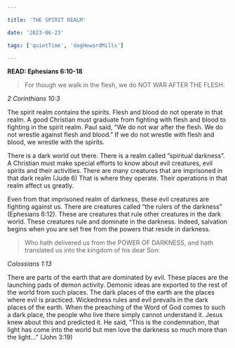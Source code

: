 ```yaml
---

title: 'THE SPIRIT REALM'

date: '2023-06-23'

tags: ['quietTime', 'dagHewardMills']

---
```


**READ: Ephesians 6:10-18**

>For though we walk in the flesh, we do NOT WAR AFTER THE FLESH: 

*2 Corinthians 10:3*

The spirit realm contains the spirits. Flesh and blood do not operate in that realm. A good Christian must graduate from fighting with flesh and blood to fighting in the spirit realm. Paul said, “We do not war after the flesh. We do not wrestle against flesh and blood.” If we do not wrestle with flesh and blood, we wrestle with the spirits. 

There is a dark world out there. There is a realm called “spiritual darkness”. A Christian must make special efforts to know about evil creatures, evil spirits and their activities. There are many creatures that are imprisoned in that dark realm (Jude 6) That is where they operate. Their operations in that realm affect us greatly. 

Even from that imprisoned realm of darkness, these evil creatures are fighting against us. There are creatures called “the rulers of the darkness” (Ephesians 6:12). These are creatures that rule other creatures in the dark world. These creatures rule and dominate in the darkness. Indeed, salvation begins when you are set free from the powers that reside in darkness. 

>Who hath delivered us from the POWER OF DARKNESS, and hath translated us into the kingdom of his dear Son: 

*Colossians 1:13*

There are parts of the earth that are dominated by evil. These places are the launching pads of demon activity. Demonic ideas are exported to the rest of the world from such places. The dark places of the earth are the places where evil is practiced. Wickedness rules and evil prevails in the dark places of the earth. When the preaching of the Word of God comes to such a dark place, the people who live there simply cannot understand it. Jesus knew about this and predicted it. He said, “This is the condemnation, that light has come into the world but men love the darkness so much more than the light...” (John 3:19) 
